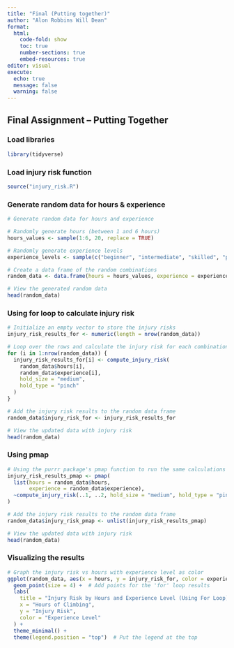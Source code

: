 ```yaml
---
title: "Final (Putting together)"
author: "Alon Robbins Will Dean"
format: 
  html:
    code-fold: show
    toc: true
    number-sections: true
    embed-resources: true
editor: visual
execute:
  echo: true
  message: false
  warning: false
---
```


## Final Assignment – Putting Together

### Load libraries
```r
library(tidyverse)
```

### Load injury risk function
```r
source("injury_risk.R")
```

### Generate random data for hours & experience 
```r
# Generate random data for hours and experience

# Randomly generate hours (between 1 and 6 hours)
hours_values <- sample(1:6, 20, replace = TRUE)

# Randomly generate experience levels
experience_levels <- sample(c("beginner", "intermediate", "skilled", "pro"), 20, replace = TRUE)

# Create a data frame of the random combinations
random_data <- data.frame(hours = hours_values, experience = experience_levels)

# View the generated random data
head(random_data)

```

### Using for loop to calculate injury risk
```r
# Initialize an empty vector to store the injury risks
injury_risk_results_for <- numeric(length = nrow(random_data))

# Loop over the rows and calculate the injury risk for each combination
for (i in 1:nrow(random_data)) {
  injury_risk_results_for[i] <- compute_injury_risk(
    random_data$hours[i], 
    random_data$experience[i], 
    hold_size = "medium", 
    hold_type = "pinch"
  )
}

# Add the injury risk results to the random data frame
random_data$injury_risk_for <- injury_risk_results_for

# View the updated data with injury risk
head(random_data)


```

### Using pmap
```r
# Using the purrr package's pmap function to run the same calculations
injury_risk_results_pmap <- pmap(
  list(hours = random_data$hours, 
       experience = random_data$experience),
  ~compute_injury_risk(..1, ..2, hold_size = "medium", hold_type = "pinch")
)

# Add the injury risk results to the random data frame
random_data$injury_risk_pmap <- unlist(injury_risk_results_pmap)

# View the updated data with injury risk
head(random_data)


```

### Visualizing the results
```r
# Graph the injury risk vs hours with experience level as color
ggplot(random_data, aes(x = hours, y = injury_risk_for, color = experience)) +
  geom_point(size = 4) +  # Add points for the 'for' loop results
  labs(
    title = "Injury Risk by Hours and Experience Level (Using For Loop)",
    x = "Hours of Climbing",
    y = "Injury Risk",
    color = "Experience Level"
  ) +
  theme_minimal() +
  theme(legend.position = "top")  # Put the legend at the top

```



